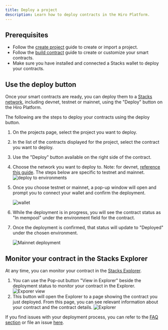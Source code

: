 ```yaml
---
title: Deploy a project
description: Learn how to deploy contracts in the Hiro Platform.
---
```


## Prerequisites

- Follow the [create project](create-project) guide to create or import a project.
- Follow the [build contract](build-contracts) guide to create or customize your smart contracts.
- Make sure you have installed and connected a Stacks wallet to deploy your contracts.

## Use the deploy button

Once your smart contracts are ready, you can deploy them to a [Stacks network](/stacks/clarinet#network-types), including devnet, testnet or mainnet, using the "Deploy" button on the Hiro Platform.

The following are the steps to deploy your contracts using the deploy button.

1. On the projects page, select the project you want to deploy.
2. In the list of the contracts displayed for the project, select the contract you want to deploy.
3. Use the "Deploy" button available on the right side of the contract.
4. Choose the network you want to deploy to. Note: for devnet, [reference this guide](/stacks/platform/guides/devnet). The steps below are specific to testnet and mainnet.
   ![deploy to environments](../images/deploy-to-environment.png)
5. Once you choose testnet or mainnet, a pop-up window will open and prompt you to connect your wallet and confirm the deployment.

   ![wallet](../images/connect-wallet.png)

6. While the deployment is in progress, you will see the contract status as "In mempool" under the environment field for the contract.

7. Once the deployment is confirmed, that status will update to "Deployed" under the chosen environment.

   ![Mainnet deployment](../images/mainnet-deployment.png)

## Monitor your contract in the Stacks Explorer

At any time, you can monitor your contract in the [Stacks Explorer](https://explorer.hiro.so/?chain=mainnet).

1. You can use the Pop-out button "View in Explorer" beside the deployment status to monitor your contract in the Explorer.
   ![Exporer view](../images/explorer-view.png)
2. This button will open the Explorer to a page showing the contract you just deployed. From this page, you can see relevant information about your contract and the contract details.
   ![Explorer](../images/contract-on-explorer.png)

If you find issues with your deployment process, you can refer to the [FAQ section](/stacks/platform/faqs) or file an issue [here](https://hiro-pbc.canny.io/hiro-platform).
